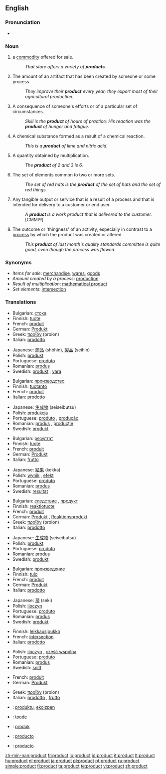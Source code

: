==English==

===Pronunciation===
*{{audio|en-us-product.ogg|Audio (US)}}

===Noun===
{{en-noun}}

# a [[commodity]] offered for sale.
#: ''That store offers a variety of '''products'''.''
# The amount of an artifact that has been created by someone or some process.
#: ''They improve their '''product''' every year; they export most of their agricultural production.''
# A consequence of someone's efforts or of a particular set of circumstances.
#: ''Skill is the '''product''' of hours of practice; His reaction was the '''product''' of hunger and fatigue.''
# A chemical substance formed as a result of a chemical reaction.
#: ''This is a '''product''' of lime and nitric acid.''
# {{math}} A quantity obtained by multiplication.
#: ''The '''product''' of 2 and 3 is 6.''
# The set of elements common to two or more sets.
#: ''The set of red hats is the '''product''' of the set of hats and the set of red things.''
# Any tangible output or service that is a result of a process and that is intended for delivery to a customer or end user.
#: ''A '''product''' is a work product that is delivered to the customer.'' [CMMI®]
# The outcome or 'thingness' of an activity, especially in contrast to a [[process]] by which the product was created or altered.
#: ''This '''product''' of last month's quality standards committee is quite good, even though the process was flawed.''

===Synonyms===
*''Items for sale'': [[merchandise]], [[wares]], [[goods]]
*''Amount created by a process'': [[production]]
*''Result of multiplication'': [[mathematical product]]
*''Set elements'': [[intersection]]

===Translations===
{{rfc-level|Translations at L3+ (AutoFormat would have corrected level of Synonyms)}}
{{trans-top|commodity for sale}}
*Bulgarian: [[стока]] {{f}}
*Finnish: [[tuote]]
*French: [[produit]] {{m}}
*German: [[Produkt]] {{n}}
*Greek: [[προϊόν]] (proion) {{n}}
*Italian: [[prodotto]] {{m}}
{{trans-mid}}
*Japanese: [[商品]] (shōhin), [[製品]] (seihin)
*Polish: [[produkt]] {{m}}
*Portuguese: [[produto]] {{m}}
*Romanian: [[produs]] {{n}}
*Swedish: [[produkt]] {{c}}, [[vara]] {{c}}
{{trans-bottom}}

{{trans-top|amount created by a process}}
*Bulgarian: [[производство]] {{n}}
*Finnish: [[tuotanto]]
*French: [[produit]] {{m}}
*Italian: [[prodotto]] {{m}}
{{trans-mid}}
*Japanese: [[生成物]] (seiseibutsu)
*Polish: [[produkcja]] {{f}}
*Portuguese: [[produto]] {{m}}, [[produção]] {{f}}
*Romanian: [[produs]] {{n}}, [[producţie]] {{f}}
*Swedish: [[produkt]] {{c}}
{{trans-bottom}}

{{trans-top|consequence of efforts}}
*Bulgarian: [[резултат]] {{m}}
*Finnish: [[tuote]]
*French: [[produit]] {{m}}
*German: [[Produkt]] {{n}}
*Italian: [[frutto]] {{m}}
{{trans-mid}}
*Japanese: [[結果]] (kekka)
*Polish: [[wynik]] {{m}}, [[efekt]] {{m}}
*Portuguese: [[produto]] {{m}}
*Romanian: [[produs]] {{n}}
*Swedish: [[resultat]] {{n}}
{{trans-bottom}}

{{trans-top|result of chemical reaction}}
*Bulgarian: [[следствие]] {{n}}, [[продукт]] {{m}}
*Finnish: [[reaktiotuote]]
*French: [[produit]] {{m}}
*German: [[Produkt]] {{n}}, [[Reaktionsprodukt]] {{n}}
*Greek: [[προϊόν]] (proion) {{n}}
*Italian: [[prodotto]] {{m}}
{{trans-mid}}
*Japanese: [[生成物]] (seiseibutsu)
*Polish: [[produkt]] {{m}}
*Portuguese: [[produto]] {{m}}
*Romanian: [[produs]] {{n}}
*Swedish: [[produkt]] {{c}}
{{trans-bottom}}

{{trans-top|multiplication result}}
*Bulgarian: [[произведение]] {{n}}
*Finnish: [[tulo]]
*French: [[produit]] {{m}}
*German: [[Produkt]] {{n}}
*Italian: [[prodotto]] {{m}}
{{trans-mid}}
*Japanese: [[積]] (seki)
*Polish: [[iloczyn]] {{m}}
*Portuguese: [[produto]] {{m}}
*Romanian: [[produs]] {{n}}
*Swedish: [[produkt]] {{c}}
{{trans-bottom}}

{{trans-top|set elements}}
*Finnish: [[leikkausjoukko]]
*French: [[intersection]] {{f}}
*Italian: [[prodotto]] {{m}}
{{trans-mid}}
*Polish: [[iloczyn]] {{m}}, [[część wspólna]] {{f}}
*Portuguese: [[produto]] {{m}}
*Romanian: [[produs]] {{n}}
*Swedish: [[snitt]] {{n}}
{{trans-bottom}}

{{trans-top|any tangible output}}
*French: [[produit]] {{m}}
*German: [[Produkt]] {{n}}
{{trans-mid}}
*Greek: [[προϊόν]] (proion) {{n}}
*Italian: [[prodotto]] {{m}}, [[frutto]] {{m}}
{{trans-bottom}}

{{checktrans}}
{{trans-top|Translations to be categorised}}
*{{ttbc|Basque}}: [[produktu]], [[ekoizpen]]
*{{ttbc|Estonian}}: [[toode]]
*{{ttbc|Indonesian}}: [[produk]]
{{trans-mid}}
*{{ttbc|Interlingua}}: [[producto]]
*{{ttbc|Spanish}}: [[producto]] {{m}}
{{trans-bottom}}

[[zh-min-nan:product]]
[[fr:product]]
[[io:product]]
[[id:product]]
[[it:product]]
[[lt:product]]
[[hu:product]]
[[nl:product]]
[[ja:product]]
[[pl:product]]
[[pt:product]]
[[ru:product]]
[[simple:product]]
[[fi:product]]
[[ta:product]]
[[te:product]]
[[vi:product]]
[[zh:product]]